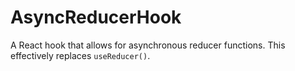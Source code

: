 
<Meta title="@flapjs/hooks/AsyncReducerHook"
    component={useAsyncReducer}/>

# AsyncReducerHook

A React hook that allows for asynchronous reducer functions.
This effectively replaces `useReducer()`.
